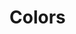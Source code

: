 

<Meta title="Colors" />

# Colors

<ColorPalette>
  <ColorItem
    title="Empofarm Brand Color"
    colors={[
      color.empofarmtint07,
      color.empofarmtint06,
      color.empofarmtint05,
      color.empofarmtint04,
      color.empofarmtint03,
      color.empofarmtint02,
      color.empofarmtint01,
      color.empofarmprimary,
      color.empofarmprimaryshade01,
      color.empofarmshade02,
      color.empofarmshade03,
    ]}
  />
  <ColorItem
    title="Fansnya Brand Color"
    colors={[
      color.fansapptint06,
      color.fansapptint05,
      color.fansapptint04,
      color.fansapptint03,
      color.fansapptint02,
      color.fansapptint01,
      color.fansappprimary,
      color.fansappprimaryshade01,
      color.fansappshade02,
      color.fansappshade03,
    ]}
  />
  <ColorItem
    title="Gray"
    colors={[
      color.gray0,
      color.gray25,
      color.gray50,
      color.gray100,
      color.gray200,
      color.gray300,
      color.gray400,
      color.gray500,
      color.gray600,
      color.gray700,
      color.gray800,
      color.gray900,
      color.gray950,
    ]}
  />
  <ColorItem
    title="Warning"
    colors={[
      color.warningtint04,
      color.warningtint03,
      color.warningtint02,
      color.warningtint01,
      color.warningprimary,
      color.warningprimaryshade01,
      color.warningshade02,
      color.warningshade03,
    ]}
  />
  <ColorItem
    title="Danger"
    colors={[
      color.dangertint04,
      color.dangertint03,
      color.dangertint02,
      color.dangertint01,
      color.dangerprimary,
      color.dangerprimaryshade01,
      color.dangershade02,
      color.dangershade03,
    ]}
  />
  <ColorItem
    title="Safe"
    colors={[
      color.safetint03,
      color.safetint02,
      color.safetint01,
      color.safeprimary,
    ]}
  />
</ColorPalette>
